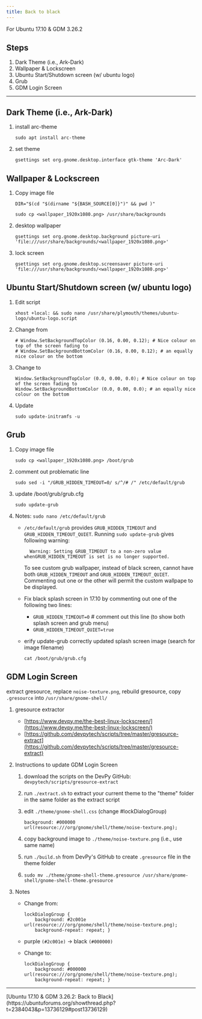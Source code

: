 ```yaml
---
title: Back to black
---
```


For Ubuntu 17.10 & GDM 3.26.2

<!--truncate-->

## Steps
1. Dark Theme (i.e., Ark-Dark)
2. Wallpaper & Lockscreen
3. Ubuntu Start/Shutdown screen (w/ ubuntu logo)
4. Grub
5. GDM Login Screen

<hr />

## Dark Theme (i.e., Ark-Dark)
1. install arc-theme

    `sudo apt install arc-theme`

2.  set theme

    `gsettings set org.gnome.desktop.interface gtk-theme 'Arc-Dark'`

## Wallpaper & Lockscreen

1. Copy image file

    `DIR="$(cd "$(dirname "${BASH_SOURCE[0]}")" && pwd )"`

    `sudo cp <wallpaper_1920x1080.png> /usr/share/backgrounds`

2. desktop wallpaper

    `gsettings set org.gnome.desktop.background picture-uri 'file:///usr/share/backgrounds/<wallpaper_1920x1080.png>'`

3. lock screen

    `gsettings set org.gnome.desktop.screensaver picture-uri 'file:///usr/share/backgrounds/<wallpaper_1920x1080.png>'`

## Ubuntu Start/Shutdown screen (w/ ubuntu logo)

1. Edit script

    `xhost +local: && sudo nano /usr/share/plymouth/themes/ubuntu-logo/ubuntu-logo.script`

2. Change from 

    ```
    # Window.SetBackgroundTopColor (0.16, 0.00, 0.12); # Nice colour on top of the screen fading to
    # Window.SetBackgroundBottomColor (0.16, 0.00, 0.12); # an equally nice colour on the bottom
    ```

 3. Change to
    
    ```
    Window.SetBackgroundTopColor (0.0, 0.00, 0.0); # Nice colour on top of the screen fading to
    Window.SetBackgroundBottomColor (0.0, 0.00, 0.0); # an equally nice colour on the bottom
    ```

4. Update

    `sudo update-initramfs -u`

## Grub

1. Copy image file

    `sudo cp <wallpaper_1920x1080.png> /boot/grub`

2. comment out problematic line

    `sudo sed -i "/GRUB_HIDDEN_TIMEOUT=0/ s/^/# /" /etc/default/grub`

3. update /boot/grub/grub.cfg

    `sudo update-grub`

4. Notes: `sudo nano /etc/default/grub`    

    * `/etc/default/grub` provides `GRUB_HIDDEN_TIMEOUT` and `GRUB_HIDDEN_TIMEOUT_QUIET`.
        Running `sudo update-grub` gives following warning:
        
            Warning: Setting GRUB_TIMEOUT to a non-zero value whenGRUB_HIDDEN_TIMEOUT is set is no longer supported.

        To see custom grub wallpaper, instead of black screen, cannot have both `GRUB_HIDDEN_TIMEOUT` and `GRUB_HIDDEN_TIMEOUT_QUIET`. Commenting out one or the other will permit the custom wallpape to be displayed.

    * Fix black splash screen in 17.10 by commenting out one of the following two lines: 
        * `GRUB_HIDDEN_TIMEOUT=0` # comment out this line (to show both splash screen and grub menu) 
        * `GRUB_HIDDEN_TIMEOUT_QUIET=true`

    * erify update-grub correctly updated splash screen image (search for image filename)
        
        `cat /boot/grub/grub.cfg`

## GDM Login Screen

extract gresource, replace `noise-texture.png`, rebuild gresource, copy `.gresource` into `/usr/share/gnome-shell/`

1. gresource extractor
    * [https://www.devpy.me/the-best-linux-lockscreen/](https://www.devpy.me/the-best-linux-lockscreen/)
    * [https://github.com/devpytech/scripts/tree/master/gresource-extract](https://github.com/devpytech/scripts/tree/master/gresource-extract)

2. Instructions to update GDM Login Screen

    1. download the scripts on the DevPy GitHub: `devpytech/scripts/gresource-extract`
    2. run `./extract.sh` to extract your current theme to the "theme" folder in the same folder as the extract script
    3. edit `./theme/gnome-shell.css` (change #lockDialogGroup)
        
        `background: #000000 url(resource:///org/gnome/shell/theme/noise-texture.png);`

    4. copy background image to `./theme/noise-texture.png` (i.e., use same name) 
    5. run `./build.sh` from DevPy's GitHub to create `.gresource` file in the theme folder
    6. `sudo mv ./theme/gnome-shell-theme.gresource /usr/share/gnome-shell/gnome-shell-theme.gresource`


3. Notes
    * Change from:

        ```
        lockDialogGroup {
            background: #2c001e url(resource:///org/gnome/shell/theme/noise-texture.png);
            background-repeat: repeat; }
        ```

    * purple `(#2c001e)` -> black `(#000000)`

    * Change to:

        ```
        lockDialogGroup {
            background: #000000 url(resource:///org/gnome/shell/theme/noise-texture.png);
            background-repeat: repeat; }
        ```

<hr />
[Ubuntu 17.10 & GDM 3.26.2: Back to Black](https://ubuntuforums.org/showthread.php?t=2384043&p=13736129#post13736129)